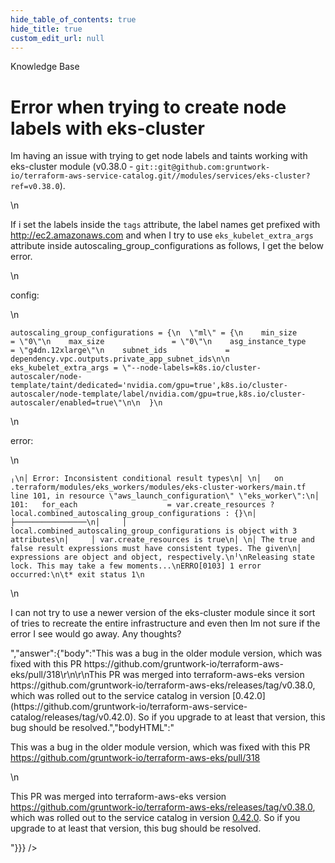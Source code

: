 ```yaml
---
hide_table_of_contents: true
hide_title: true
custom_edit_url: null
---
```



<head>
  <link rel="canonical" href="https://github.com/gruntwork-io/knowledge-base/discussions/202" />
</head>

<CenterLayout>
<span className="searchCategory">Knowledge Base</span>
<h1>Error when trying to create node labels with eks-cluster</h1>
<GitHub discussion={{"id":"D_kwDOF8slf84AOy5Q","number":202,"author":{"login":"marinalimeira"},"title":"Error when trying to create node labels with eks-cluster","body":"Im having an issue with trying to get node labels and taints working with eks-cluster module (v0.38.0 - `git::git@github.com:gruntwork-io/terraform-aws-service-catalog.git//modules/services/eks-cluster?ref=v0.38.0`).\n\nIf i set the labels inside the `tags` attribute, the label names get prefixed with [http://ec2.amazonaws.com](http://ec2.amazonaws.com) and when I try to use `eks_kubelet_extra_args` attribute inside autoscaling_group_configurations as follows, I get the below error.\n\nconfig:\n```\nautoscaling_group_configurations = {\n  \"ml\" = {\n    min_size               = \"0\"\n    max_size               = \"0\"\n    asg_instance_type      = \"g4dn.12xlarge\"\n    subnet_ids             = dependency.vpc.outputs.private_app_subnet_ids\n\n    eks_kubelet_extra_args = \"--node-labels=k8s.io/cluster-autoscaler/node-template/taint/dedicated='nvidia.com/gpu=true',k8s.io/cluster-autoscaler/node-template/label/nvidia.com/gpu=true,k8s.io/cluster-autoscaler/enabled=true\"\n\n  }\n```\n\nerror:\n```\n╷\n│ Error: Inconsistent conditional result types\n│ \n│   on .terraform/modules/eks_workers/modules/eks-cluster-workers/main.tf line 101, in resource \"aws_launch_configuration\" \"eks_worker\":\n│  101:   for_each                    = var.create_resources ? local.combined_autoscaling_group_configurations : {}\n│     ├────────────────\n│     │ local.combined_autoscaling_group_configurations is object with 3 attributes\n│     │ var.create_resources is true\n│ \n│ The true and false result expressions must have consistent types. The given\n│ expressions are object and object, respectively.\n╵\nReleasing state lock. This may take a few moments...\nERRO[0103] 1 error occurred:\n\t* exit status 1\n```\n          \nI can not try to use a newer version of the eks-cluster module since it sort of tries to recreate the entire infrastructure and even then Im not sure if the error I see would go away. Any thoughts?","bodyHTML":"<p dir=\"auto\">Im having an issue with trying to get node labels and taints working with eks-cluster module (v0.38.0 - <code class=\"notranslate\">git::git@github.com:gruntwork-io/terraform-aws-service-catalog.git//modules/services/eks-cluster?ref=v0.38.0</code>).</p>\n<p dir=\"auto\">If i set the labels inside the <code class=\"notranslate\">tags</code> attribute, the label names get prefixed with <a href=\"http://ec2.amazonaws.com\" rel=\"nofollow\">http://ec2.amazonaws.com</a> and when I try to use <code class=\"notranslate\">eks_kubelet_extra_args</code> attribute inside autoscaling_group_configurations as follows, I get the below error.</p>\n<p dir=\"auto\">config:</p>\n<div class=\"snippet-clipboard-content notranslate position-relative overflow-auto\" data-snippet-clipboard-copy-content=\"autoscaling_group_configurations = {\n  &quot;ml&quot; = {\n    min_size               = &quot;0&quot;\n    max_size               = &quot;0&quot;\n    asg_instance_type      = &quot;g4dn.12xlarge&quot;\n    subnet_ids             = dependency.vpc.outputs.private_app_subnet_ids\n\n    eks_kubelet_extra_args = &quot;--node-labels=k8s.io/cluster-autoscaler/node-template/taint/dedicated='nvidia.com/gpu=true',k8s.io/cluster-autoscaler/node-template/label/nvidia.com/gpu=true,k8s.io/cluster-autoscaler/enabled=true&quot;\n\n  }\"><pre class=\"notranslate\"><code>autoscaling_group_configurations = {\n  \"ml\" = {\n    min_size               = \"0\"\n    max_size               = \"0\"\n    asg_instance_type      = \"g4dn.12xlarge\"\n    subnet_ids             = dependency.vpc.outputs.private_app_subnet_ids\n\n    eks_kubelet_extra_args = \"--node-labels=k8s.io/cluster-autoscaler/node-template/taint/dedicated='nvidia.com/gpu=true',k8s.io/cluster-autoscaler/node-template/label/nvidia.com/gpu=true,k8s.io/cluster-autoscaler/enabled=true\"\n\n  }\n</code></pre></div>\n<p dir=\"auto\">error:</p>\n<div class=\"snippet-clipboard-content notranslate position-relative overflow-auto\" data-snippet-clipboard-copy-content=\"╷\n│ Error: Inconsistent conditional result types\n│ \n│   on .terraform/modules/eks_workers/modules/eks-cluster-workers/main.tf line 101, in resource &quot;aws_launch_configuration&quot; &quot;eks_worker&quot;:\n│  101:   for_each                    = var.create_resources ? local.combined_autoscaling_group_configurations : {}\n│     ├────────────────\n│     │ local.combined_autoscaling_group_configurations is object with 3 attributes\n│     │ var.create_resources is true\n│ \n│ The true and false result expressions must have consistent types. The given\n│ expressions are object and object, respectively.\n╵\nReleasing state lock. This may take a few moments...\nERRO[0103] 1 error occurred:\n\t* exit status 1\"><pre class=\"notranslate\"><code>╷\n│ Error: Inconsistent conditional result types\n│ \n│   on .terraform/modules/eks_workers/modules/eks-cluster-workers/main.tf line 101, in resource \"aws_launch_configuration\" \"eks_worker\":\n│  101:   for_each                    = var.create_resources ? local.combined_autoscaling_group_configurations : {}\n│     ├────────────────\n│     │ local.combined_autoscaling_group_configurations is object with 3 attributes\n│     │ var.create_resources is true\n│ \n│ The true and false result expressions must have consistent types. The given\n│ expressions are object and object, respectively.\n╵\nReleasing state lock. This may take a few moments...\nERRO[0103] 1 error occurred:\n\t* exit status 1\n</code></pre></div>\n<p dir=\"auto\">I can not try to use a newer version of the eks-cluster module since it sort of tries to recreate the entire infrastructure and even then Im not sure if the error I see would go away. Any thoughts?</p>","answer":{"body":"This was a bug in the older module version, which was fixed with this PR https://github.com/gruntwork-io/terraform-aws-eks/pull/318\r\n\r\nThis PR was merged into terraform-aws-eks version https://github.com/gruntwork-io/terraform-aws-eks/releases/tag/v0.38.0, which was rolled out to the service catalog in version [0.42.0](https://github.com/gruntwork-io/terraform-aws-service-catalog/releases/tag/v0.42.0). So if you upgrade to at least that version, this bug should be resolved.","bodyHTML":"<p dir=\"auto\">This was a bug in the older module version, which was fixed with this PR <a href=\"https://github.com/gruntwork-io/terraform-aws-eks/pull/318\">https://github.com/gruntwork-io/terraform-aws-eks/pull/318</a></p>\n<p dir=\"auto\">This PR was merged into terraform-aws-eks version <a href=\"https://github.com/gruntwork-io/terraform-aws-eks/releases/tag/v0.38.0\">https://github.com/gruntwork-io/terraform-aws-eks/releases/tag/v0.38.0</a>, which was rolled out to the service catalog in version <a href=\"https://github.com/gruntwork-io/terraform-aws-service-catalog/releases/tag/v0.42.0\">0.42.0</a>. So if you upgrade to at least that version, this bug should be resolved.</p>"}}} />

</CenterLayout>
  

<!-- ##DOCS-SOURCER-START
{
  "sourcePlugin": "github-discussions",
  "hash": "1e0c1df8951c0da91dfac0d3a5892415"
}
##DOCS-SOURCER-END -->
